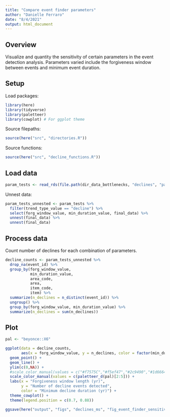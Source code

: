 ```yaml
---
title: "Compare event finder parameters"
author: "Danielle Ferraro"
date: "8/4/2021"
output: html_document
---
```


## Overview

Visualize and quantity the sensitivity of certain parameters in the event detection analysis. Parameters varied include the forgiveness window between events and minimum event duration.

## Setup

Load packages:
```r
library(here)
library(tidyverse)
library(paletteer)
library(cowplot) # For ggplot theme
```


Source filepaths:
```r
source(here("src", "directories.R"))
```

Source functions:
```r
source(here("src", "decline_functions.R"))  
```

## Load data

```r
param_tests <- read_rds(file.path(dir_data_bottlenecks, "declines", "parameter_test_final_filtered.rds"))
```

Unnest data:
```r
param_tests_unnested <- param_tests %>% 
  filter(trend_type_value == "decline") %>% 
  select(forg_window_value, min_duration_value, final_data) %>% 
  unnest(final_data) %>% 
  unnest(final_data)
```

## Process data

Count number of declines for each combination of parameters.
```r
decline_counts <- param_tests_unnested %>% 
  drop_na(event_id) %>% 
  group_by(forg_window_value, 
           min_duration_value, 
           area_code,
           area,
           item_code,
           item) %>% 
  summarize(n_declines = n_distinct(event_id)) %>% 
  ungroup() %>% 
  group_by(forg_window_value, min_duration_value) %>% 
  summarize(n_declines = sum(n_declines))
```

## Plot 

```r
pal <- "beyonce::X6"

ggplot(data = decline_counts, 
       aes(x = forg_window_value, y = n_declines, color = factor(min_duration_value), group = min_duration_value)) +
  geom_point() +
  geom_line() +
  ylim(c(0,NA)) +
  #scale_color_manual(values = c("#f7575C","#f5ef47","#2c9490","#1d6664")) +
  scale_color_manual(values = c(paletteer_d(pal)[2:5])) +
  labs(x = "Forgiveness window length (yr)",
       y = "Number of decline events detected",
       color = "Minimum decline duration (yr)") +
  theme_cowplot() +
  theme(legend.position = c(0.7, 0.88))

ggsave(here("output", "figs", "declines_ms", "fig_event_finder_sensitivity.png"), width = 10, height = 6, units = "in")
```


